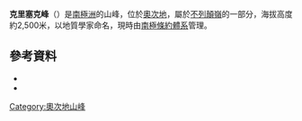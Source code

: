 {{coord|80|13|S|155|57|E|source:GNIS|display=title}}

'''克里塞克峰'''（{{lang-en|Krissek Peak}}）是[[南極洲|南極洲]]的山峰，位於[[奧次地|奧次地]]，屬於[[不列顛嶺|不列顛嶺]]的一部分，海拔高度約2,500米，以地質學家命名，現時由[[南極條約體系|南極條約體系]]管理。

==參考資料==
*{{cite gnis | type = antarid | id = 18191| name = Krissek Peak | accessdate = 2013-05-17}}
*{{usgs-gazetteer|id=18191}}

{{DEFAULTSORT:Krissek Peak}}
[[Category:奧次地山峰|Category:奧次地山峰]]


{{OatesLand-geo-stub}}